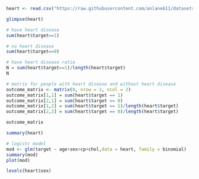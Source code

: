 ```r
heart <- read.csv("https://raw.githubusercontent.com/anlane611/datasets/main/heart.csv")

glimpse(heart)
```

```r
# have heart disease 
sum(heart$target==1)
```

```r
# no heart disease 
sum(heart$target==0)
```

```r
# have heart disease ratio
N = sum(heart$target==1)/length(heart$target)
N
```

```r
# matrix for people with heart disease and without heart disease
outcome_matrix <- matrix(0, nrow = 2, ncol = 2)
outcome_matrix[1,1] = sum(heart$target == 1)
outcome_matrix[2,1] = sum(heart$target == 0)
outcome_matrix[1,2] = sum(heart$target == 1)/length(heart$target)
outcome_matrix[2,2] = sum(heart$target == 0)/length(heart$target)

outcome_matrix
```

```r
summary(heart)
```

```r
# logistc model 
mod <- glm(target ~ age+sex+cp+chol,data = heart, family = binomial)
summary(mod)
plot(mod)
```

```r
levels(heart$sex)
```
